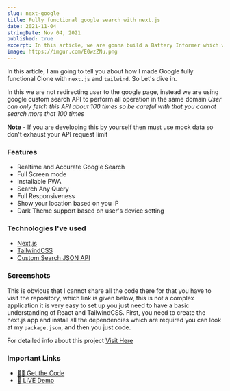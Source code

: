 ```yaml
---
slug: next-google
title: Fully functional google search with next.js
date: 2021-11-04
stringDate: Nov 04, 2021
published: true
excerpt: In this article, we are gonna build a Battery Informer which will display the battery status and the other information along with it such as the charging status, charging level and the discharging time.
image: https://imgur.com/E0wzZNu.png 
---
```


In this article, I am going to tell you about how I made Google fully functional Clone with `next.js` and `tailwind`. So Let's dive in.

In this we are not redirecting user to the google page, instead we are using google custom search API to perform all operation in the same domain _User can only fetch this API about 100 times so be careful with that you cannot search more that 100 times_

**Note** - If you are developing this by yourself then must use mock data so don't exhaust your API request limit

### Features

- Realtime and Accurate Google Search
- Full Screen mode
- Installable PWA
- Search Any Query
- Full Responsiveness
- Show your location based on you IP
- Dark Theme support based on user's device setting

### Technologies I've used

- [Next.js](https://nextjs.org/)
- [TailwindCSS](https://tailwindcss.com/)
- [Custom Search JSON API](https://rb.gy/0lfupd)

### Screenshots

<Figcaption
  src="https://rb.gy/snaajr"
  alt="Desktop - Home Page"
  caption="Desktop - Home Page"
/>

<Figcaption
  src="https://rb.gy/zsiyme"
  alt="Desktop - Results Page"
  caption="Desktop - Results Page"
/>

<Figcaption
  src="https://i.imgur.com/3CxDBaG.png"
  alt="Mobile - Home Page"
  caption="Mobile - Home Page"
/>

<Figcaption
  src="https://i.imgur.com/PovTPVT.png"
  alt="Mobile - Result Page"
  caption="Mobile - Result Page"
/>

This is obvious that I cannot share all the code there for that you have to visit the repository, which link is given below, this is not a complex application it is very easy to set up you just need to have a basic understanding of React and TailwindCSS.
First, you need to create the next.js app and install all the dependencies which are required you can look at my `package.json`, and then you just code.

For detailed info about this project [Visit Here](https://github.com/j471n/next-google#readme)

### Important Links

- [👨‍💻 Get the Code ](https://github.com/j471n/next-google)
- [🚀 LIVE Demo ](https://next-gooogle.vercel.app/)
